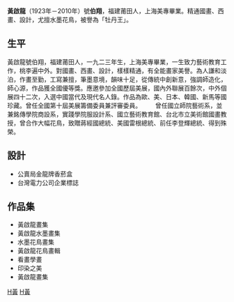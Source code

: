 {{BLP unsourced}}

'''黃啟龍'''（1923年－2010年）號'''伯翔'''，福建莆田人，上海美專畢業。精通國畫、西畫、設計，尤擅水墨花鳥，被譽為「牡丹王」。

==生平==
黃啟龍號伯翔，福建莆田人，一九二三年生，上海美專畢業，一生致力藝術教育工作，桃李遍中外。對國畫、西畫、設計，樣樣精通，有全能畫家美譽。為人謙和淡泊，作畫至勤，工寫兼擅，筆墨意境，韻味十足，從傳統中創新意，強調師造化，師心源，作品獲全國優等獎。應邀參加全國歷屆美展，國內外聯展百餘次，中外個展四十二次，入選中國當代及現代名人錄。作品為歐、美、日本、韓國、新馬等國珍藏。曾任全國第十屆美展籌備委員兼評審委員。
　　曾任國立師院藝術系，並兼銘傳學院商設系，實踐學院服設計系、國立藝術教育館、台北市立美術館國畫教授，曾合作大幅花鳥，致贈蔣經國總統、美國雷根總統、前任李登輝總統、得到殊榮。

==設計==
* 公賣局金龍牌香菸盒
* 台灣電力公司企業標誌

==作品集==
* 黃啟龍畫集
* 黃啟龍水墨畫集
* 水墨花鳥畫集
* 黃啟龍花鳥畫輯
* 看畫學畫
* 印染之美
* 黃啟龍畫集

[[Category:臺灣畫家|H黃]]
[[Category:1923年出生|H黃]]